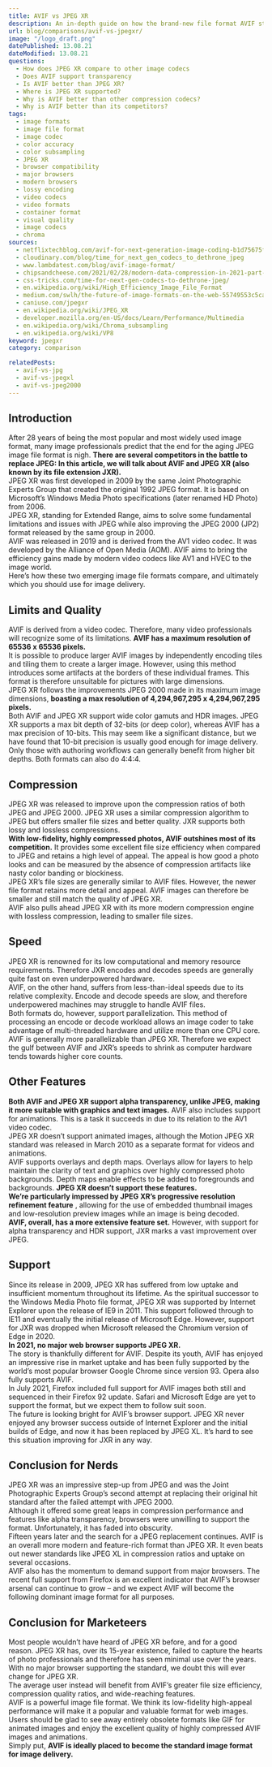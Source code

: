 ```yaml
---
title: AVIF vs JPEG XR
description: An in-depth guide on how the brand-new file format AVIF stacks up against its competitor JPEG XR.
url: blog/comparisons/avif-vs-jpegxr/
image: "/logo_draft.png"
datePublished: 13.08.21
dateModified: 13.08.21
questions:
  - How does JPEG XR compare to other image codecs
  - Does AVIF support transparency
  - Is AVIF better than JPEG XR?
  - Where is JPEG XR supported?
  - Why is AVIF better than other compression codecs?
  - Why is AVIF better than its competitors?
tags:
  - image formats
  - image file format
  - image codec
  - color accuracy
  - color subsampling
  - JPEG XR
  - browser compatibility
  - major browsers
  - modern browsers
  - lossy encoding
  - video codecs
  - video formats
  - container format
  - visual quality
  - image codecs
  - chroma
sources:
  - netflixtechblog.com/avif-for-next-generation-image-coding-b1d75675fe4
  - cloudinary.com/blog/time_for_next_gen_codecs_to_dethrone_jpeg
  - www.lambdatest.com/blog/avif-image-format/
  - chipsandcheese.com/2021/02/28/modern-data-compression-in-2021-part-2-the-battle-to-dethrone-jpeg-with-jpeg-xl-avif-and-webp/
  - css-tricks.com/time-for-next-gen-codecs-to-dethrone-jpeg/
  - en.wikipedia.org/wiki/High_Efficiency_Image_File_Format
  - medium.com/swlh/the-future-of-image-formats-on-the-web-55749553c5ca
  - caniuse.com/jpegxr
  - en.wikipedia.org/wiki/JPEG_XR
  - developer.mozilla.org/en-US/docs/Learn/Performance/Multimedia
  - en.wikipedia.org/wiki/Chroma_subsampling
  - en.wikipedia.org/wiki/VP8
keyword: jpegxr
category: comparison

relatedPosts:
  - avif-vs-jpg
  - avif-vs-jpegxl
  - avif-vs-jpeg2000
---
```


## Introduction

After 28 years of being the most popular and most widely used image format, many image professionals predict that the end for the aging JPEG image file format is nigh. **There are several competitors in the battle to replace JPEG: In this article, we will talk about AVIF and JPEG XR (also known by its file extension JXR).**  
JPEG XR was first developed in 2009 by the same Joint Photographic Experts Group that created the original 1992 JPEG format. It is based on Microsoft’s Windows Media Photo specifications (later renamed HD Photo) from 2006.  
JPEG XR, standing for Extended Range, aims to solve some fundamental limitations and issues with JPEG while also improving the JPEG 2000 (JP2) format released by the same group in 2000.  
AVIF was released in 2019 and is derived from the AV1 video codec. It was developed by the Alliance of Open Media (AOM). AVIF aims to bring the efficiency gains made by modern video codecs like AV1 and HVEC to the image world.  
Here’s how these two emerging image file formats compare, and ultimately which you should use for image delivery.

## Limits and Quality

AVIF is derived from a video codec. Therefore, many video professionals will recognize some of its limitations. **AVIF has a maximum resolution of 65536 x 65536 pixels.**  
It is possible to produce larger AVIF images by independently encoding tiles and tiling them to create a larger image. However, using this method introduces some artifacts at the borders of these individual frames. This format is therefore unsuitable for pictures with large dimensions.  
JPEG XR follows the improvements JPEG 2000 made in its maximum image dimensions, **boasting a max resolution of 4,294,967,295 x 4,294,967,295 pixels.**  
Both AVIF and JPEG XR support wide color gamuts and HDR images. JPEG XR supports a max bit depth of 32-bits (or deep color), whereas AVIF has a max precision of 10-bits. This may seem like a significant distance, but we have found that 10-bit precision is usually good enough for image delivery. Only those with authoring workflows can generally benefit from higher bit depths. Both formats can also do 4:4:4.

## Compression

JPEG XR was released to improve upon the compression ratios of both JPEG and JPEG 2000\. JPEG XR uses a similar compression algorithm to JPEG but offers smaller file sizes and better quality. JXR supports both lossy and lossless compressions.  
**With low-fidelity, highly compressed photos, AVIF outshines most of its competition.** It provides some excellent file size efficiency when compared to JPEG and retains a high level of appeal. The appeal is how good a photo looks and can be measured by the absence of compression artifacts like nasty color banding or blockiness.  
JPEG XR’s file sizes are generally similar to AVIF files. However, the newer file format retains more detail and appeal. AVIF images can therefore be smaller and still match the quality of JPEG XR.  
AVIF also pulls ahead JPEG XR with its more modern compression engine with lossless compression, leading to smaller file sizes.

## Speed

JPEG XR is renowned for its low computational and memory resource requirements. Therefore JXR encodes and decodes speeds are generally quite fast on even underpowered hardware.  
AVIF, on the other hand, suffers from less-than-ideal speeds due to its relative complexity. Encode and decode speeds are slow, and therefore underpowered machines may struggle to handle AVIF files.  
Both formats do, however, support parallelization. This method of processing an encode or decode workload allows an image coder to take advantage of multi-threaded hardware and utilize more than one CPU core.  
AVIF is generally more parallelizable than JPEG XR. Therefore we expect the gulf between AVIF and JXR’s speeds to shrink as computer hardware tends towards higher core counts.

## Other Features

**Both AVIF and JPEG XR support alpha transparency, unlike JPEG, making it more suitable with graphics and text images.** AVIF also includes support for animations. This is a task it succeeds in due to its relation to the AV1 video codec.  
JPEG XR doesn’t support animated images, although the Motion JPEG XR standard was released in March 2010 as a separate format for videos and animations.  
AVIF supports overlays and depth maps. Overlays allow for layers to help maintain the clarity of text and graphics over highly compressed photo backgrounds. Depth maps enable effects to be added to foregrounds and backgrounds. **JPEG XR doesn’t support these features.**  
**We’re particularly impressed by JPEG XR’s progressive resolution refinement feature** , allowing for the use of embedded thumbnail images and low-resolution preview images while an image is being decoded.  
**AVIF, overall, has a more extensive feature set.** However, with support for alpha transparency and HDR support, JXR marks a vast improvement over JPEG.

## Support

Since its release in 2009, JPEG XR has suffered from low uptake and insufficient momentum throughout its lifetime. As the spiritual successor to the Windows Media Photo file format, JPEG XR was supported by Internet Explorer upon the release of IE9 in 2011\. This support followed through to IE11 and eventually the initial release of Microsoft Edge. However, support for JXR was dropped when Microsoft released the Chromium version of Edge in 2020.  
**In 2021, no major web browser supports JPEG XR.**  
The story is thankfully different for AVIF. Despite its youth, AVIF has enjoyed an impressive rise in market uptake and has been fully supported by the world’s most popular browser Google Chrome since version 93\. Opera also fully supports AVIF.  
In July 2021, Firefox included full support for AVIF images both still and sequenced in their Firefox 92 update. Safari and Microsoft Edge are yet to support the format, but we expect them to follow suit soon.  
The future is looking bright for AVIF’s browser support. JPEG XR never enjoyed any browser success outside of Internet Explorer and the initial builds of Edge, and now it has been replaced by JPEG XL. It’s hard to see this situation improving for JXR in any way.

## Conclusion for Nerds

JPEG XR was an impressive step-up from JPEG and was the Joint Photographic Experts Group’s second attempt at replacing their original hit standard after the failed attempt with JPEG 2000.  
Although it offered some great leaps in compression performance and features like alpha transparency, browsers were unwilling to support the format. Unfortunately, it has faded into obscurity.  
Fifteen years later and the search for a JPEG replacement continues. AVIF is an overall more modern and feature-rich format than JPEG XR. It even beats out newer standards like JPEG XL in compression ratios and uptake on several occasions.  
AVIF also has the momentum to demand support from major browsers. The recent full support from Firefox is an excellent indicator that AVIF’s browser arsenal can continue to grow – and we expect AVIF will become the following dominant image format for all purposes.

## Conclusion for Marketeers

Most people wouldn’t have heard of JPEG XR before, and for a good reason. JPEG XR has, over its 15-year existence, failed to capture the hearts of photo professionals and therefore has seen minimal use over the years.  
With no major browser supporting the standard, we doubt this will ever change for JPEG XR.  
The average user instead will benefit from AVIF’s greater file size efficiency, compression quality ratios, and wide-reaching features.  
AVIF is a powerful image file format. We think its low-fidelity high-appeal performance will make it a popular and valuable format for web images. Users should be glad to see away entirely obsolete formats like GIF for animated images and enjoy the excellent quality of highly compressed AVIF images and animations.  
Simply put, **AVIF is ideally placed to become the standard image format for image delivery.**
